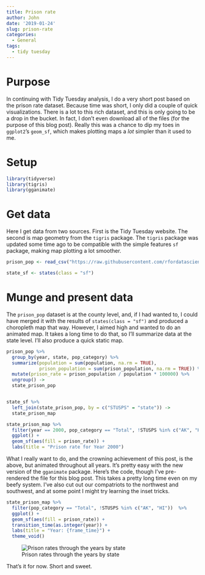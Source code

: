 ```yaml
---
title: Prison rate
author: John
date: '2019-01-24'
slug: prison-rate
categories:
  - General
tags:
  - tidy tuesday
---
```


# Purpose

In continuing with Tidy Tuesday analysis, I do a very short post based on the prison rate dataset. Because time was short, I only did a couple of quick visualizations. There is a lot to this rich dataset, and this is only going to be a drop in the bucket. In fact, I don't even download all of the files (for the purpose of this blog post). Really this was a chance to dip my toes in `ggplot2`'s `geom_sf`, which makes plotting maps a *lot* simpler than it used to me.

# Setup

```r
library(tidyverse)
library(tigris)
library(gganimate)
```

# Get data

Here I get data from two sources. First is the Tidy Tuesday website. The second is map geometry from the `tigris` package. The `tigris` package was updated some time ago to be compatible with the simple features `sf` package, making map plotting a lot smoother.

```r
prison_pop <- read_csv("https://raw.githubusercontent.com/rfordatascience/tidytuesday/master/data/2019/2019-01-22/prison_population.csv")

state_sf <- states(class = "sf")
```

# Munge and present data

The `prison_pop` dataset is at the county level, and, if I had wanted to, I could have merged it with the results of `states(class = "sf")` and produced a choropleth map that way. However, I aimed high and wanted to do an animated map. It takes a long time to do that, so I'll summarize data at the state level. I'll also produce a quick static map.

```r
prison_pop %>% 
  group_by(year, state, pop_category) %>% 
  summarize(population = sum(population, na.rm = TRUE),
            prison_population = sum(prison_population, na.rm = TRUE)) %>% 
  mutate(prison_rate = prison_population / population * 100000) %>% 
  ungroup() ->
  state_prison_pop


state_sf %>% 
  left_join(state_prison_pop, by = c("STUSPS" = "state")) ->
  state_prison_map

state_prison_map %>% 
  filter(year == 2000, pop_category == "Total", !STUSPS %in% c("AK", "HI")) %>% 
  ggplot() +
  geom_sf(aes(fill = prison_rate)) +
  labs(title = "Prison rate for Year 2000")
```

What I really want to do, and the crowning achievement of this post, is the above, but animated throughout all years. It's pretty easy with the new version of the `gganimate` package. Here's the code, though I've pre-rendered the file for this blog post. This takes a pretty long time even on my beefy system. I've also cut out our compatriots to the northwest and southwest, and at some point I might try learning the inset tricks.


```r
state_prison_map %>% 
  filter(pop_category == "Total", !STUSPS %in% c("AK", "HI"))  %>% 
  ggplot() +
  geom_sf(aes(fill = prison_rate)) +
  transition_time(as.integer(year)) +
  labs(title = "Year: {frame_time}") +
  theme_void()
```

![Prison rates through the years by state](/images/prison_rate.gif)

That's it for now. Short and sweet. 